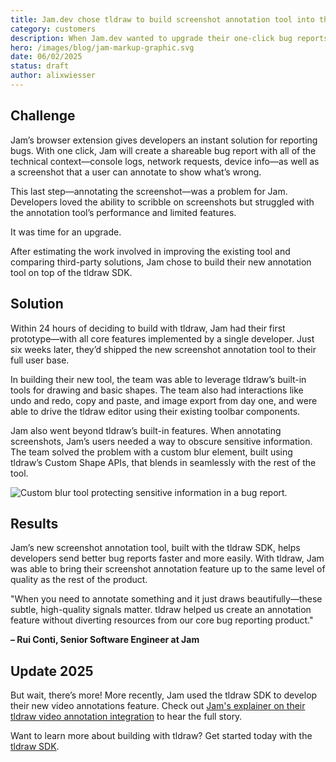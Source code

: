 ```yaml
---
title: Jam.dev chose tldraw to build screenshot annotation tool into their one-click bug reports
category: customers
description: When Jam.dev wanted to upgrade their one-click bug reports, Jam chose tldraw and shipped better screenshot annotations in six weeks.
hero: /images/blog/jam-markup-graphic.svg
date: 06/02/2025
status: draft
author: alixwiesser
---
```


## **Challenge**

Jam’s browser extension gives developers an instant solution for reporting bugs. With one click, Jam will create a shareable bug report with all of the technical context—console logs, network requests, device info—as well as a screenshot that a user can annotate to show what’s wrong.

This last step—annotating the screenshot—was a problem for Jam. Developers loved the ability to scribble on screenshots but struggled with the annotation tool’s performance and limited features.

It was time for an upgrade.

After estimating the work involved in improving the existing tool and comparing third-party solutions, Jam chose to build their new annotation tool on top of the tldraw SDK.

## **Solution**

Within 24 hours of deciding to build with tldraw, Jam had their first prototype—with all core features implemented by a single developer. Just six weeks later, they’d shipped the new screenshot annotation tool to their full user base.

In building their new tool, the team was able to leverage tldraw’s built-in tools for drawing and basic shapes. The team also had interactions like undo and redo, copy and paste, and image export from day one, and were able to drive the tldraw editor using their existing toolbar components.

Jam also went beyond tldraw’s built-in features. When annotating screenshots, Jam’s users needed a way to obscure sensitive information. The team solved the problem with a custom blur element, built using tldraw’s Custom Shape APIs, that blends in seamlessly with the rest of the tool.

<Image
	src="/images/blog/jam-blur-tool.gif"
	alt="Custom blur tool protecting sensitive information in a bug report."
	title="Custom blur tool protecting sensitive information in a bug report."
/>

## **Results**

Jam’s new screenshot annotation tool, built with the tldraw SDK, helps developers send better bug reports faster and more easily. With tldraw, Jam was able to bring their screenshot annotation feature up to the same level of quality as the rest of the product.

<Callout type="quote">
"When you need to annotate something and it just draws beautifully—these subtle, high-quality signals matter. tldraw helped us create an annotation feature without diverting resources from our core bug reporting product."

**– Rui Conti, Senior Software Engineer at Jam**

</Callout>

## Update 2025

But wait, there’s more! More recently, Jam used the tldraw SDK to develop their new video annotations feature. Check out [Jam's explainer on their tldraw video annotation integration](https://www.youtube.com/watch?v=tHQW_K2pEgI) to hear the full story.

<YouTube
	src="https://www.youtube.com/watch?v=tHQW_K2pEgI"
	caption="Jam.dev: How We Built Video Annotations with tldraw"
/>

Want to learn more about building with tldraw? Get started today with the [tldraw SDK](http://tldraw.dev).
